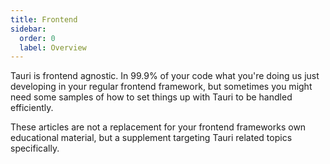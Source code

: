 ```yaml
---
title: Frontend
sidebar:
  order: 0
  label: Overview
---
```



<SimonSays title="Practical examples and various gotchas">
Tauri is frontend agnostic. In 99.9% of your code what you're doing us just developing in your regular frontend framework, but sometimes you might need some samples of how to set things up with Tauri to be handled efficiently.

These articles are not a replacement for your frontend frameworks own educational material, but a supplement targeting Tauri related topics specifically.
</SimonSays>
